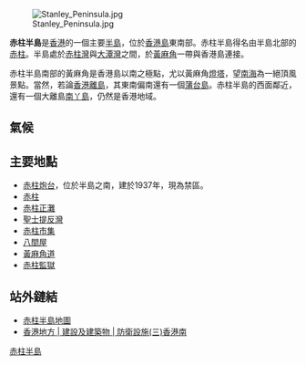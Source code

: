 {{Coord|22.2|114.2166667|source:GoogleMaps|display=title}}
[[File:Stanley_Peninsula.jpg|thumb]]

'''赤柱半島'''是[[香港|香港]]的一個主要[[半島|半島]]，位於[[香港島|香港島]]東南部。赤柱半島得名由半島北部的[[赤柱|赤柱]]。半島處於[[赤柱灣|赤柱灣]]與[[大潭灣|大潭灣]]之間，於[[黃麻角|黃麻角]]一帶與香港島連接。

赤柱半島南部的黃麻角是香港島以南之極點，尤以黃麻角[[燈塔|燈塔]]，望[[南海_(海域)|南海]]為一絕頂風景點。當然，若論[[香港離島|香港離島]]，其東南偏南還有一個[[蒲台島|蒲台島]]。赤柱半島的西面鄰近，還有一個大離島[[南丫島|南丫島]]，仍然是香港地域。

 
==氣候==
<div style="width:80%;">
{{Weather box
|location = 黃麻角 (2005-2021)
|metric first = Y
|single line = Y
<!-- Record high temperatures -->
| Jan record high C = 27.2
| Feb record high C = 28.0
| Mar record high C = 30.3
| Apr record high C = 31.9
| May record high C = 35.4
| Jun record high C = 35.6
| Jul record high C = 35.1
| Aug record high C = 35.8
| Sep record high C = 35.6
| Oct record high C = 33.0
| Nov record high C = 30.4
| Dec record high C = 28.2
| year record high C = 35.6
|Jan high C = 19.1
|Feb high C = 19.9
|Mar high C = 21.5
|Apr high C = 25.2
|May high C = 28.8
|Jun high C = 30.5
|Jul high C = 31.5
|Aug high C = 31.0
|Sep high C = 30.5
|Oct high C = 27.6
|Nov high C = 25.0
|Dec high C = 21.0
|year high C = 25.8
|Jan mean C = 15.7
|Feb mean C = 16.5
|Mar mean C = 18.4
|Apr mean C = 22.0
|May mean C = 25.7
|Jun mean C = 27.3
|Jul mean C = 28.2
|Aug mean C = 27.8
|Sep mean C = 27.1
|Oct mean C = 24.9
|Nov mean C = 21.7
|Dec mean C = 17.5
|year mean C = 22.7
|Jan low C = 13.6
|Feb low C = 14.4
|Mar low C = 16.4
|Apr low C = 19.9
|May low C = 23.6
|Jun low C = 25.3
|Jul low C = 25.8
|Aug low C = 25.6
|Sep low C = 25.1
|Oct low C = 22.7
|Nov low C = 19.7
|Dec low C = 15.2
|year low C = 20.6
<!-- Record low temperatures -->
| Jan record low C = 1.9
| Feb record low C = 6.2
| Mar record low C = 8.1
| Apr record low C = 11.4
| May record low C = 14.8
| Jun record low C = 20.0
| Jul record low C = 21.5
| Aug record low C = 21.6
| Sep record low C = 20.2
| Oct record low C = 15.5
| Nov record low C = 9.8
| Dec record low C = 6.0
| year record low C = 1.9
|source 1 = [[香港天文台|香港天文台]]<ref>{{cite web
| url = http://www.hko.gov.hk/cis/awsYearlyExtract_uc.htm?stn=BHD
| title = 黃麻角每年數據摘錄
| publisher = [[香港天文台|香港天文台]]
| accessdate = January 1, 2019
| archive-date = 2018-12-28
| archive-url = https://web.archive.org/web/20181228011752/http://www.hko.gov.hk/cis/awsYearlyExtract_uc.htm?stn=BHD
| dead-url = no
}}</ref><ref>{{cite web
| url = http://www.hko.gov.hk/cis/awsMonthlyElement_uc.htm?stn=BHD&ele=MAX_TEMP
| title = 黃麻角月最高氣溫 (攝氏度)
| publisher = [[香港天文台|香港天文台]]
| accessdate = January 1, 2019
| archive-date = 2019-01-09
| archive-url = https://web.archive.org/web/20190109062429/http://www.hko.gov.hk/cis/awsMonthlyElement_uc.htm?stn=BHD&ele=MAX_TEMP
| dead-url = no
}}</ref><ref>{{cite web
| url = http://www.hko.gov.hk/cis/awsMonthlyElement_uc.htm?stn=BHD&ele=MEAN_MAX
| title = 黃麻角月平均日最高氣溫 (攝氏度)
| publisher = [[香港天文台|香港天文台]]
| accessdate = January 1, 2019
| archive-date = 2019-01-09
| archive-url = https://web.archive.org/web/20190109065232/http://www.hko.gov.hk/cis/awsMonthlyElement_uc.htm?stn=BHD&ele=MEAN_MAX
| dead-url = no
}}</ref><ref>{{cite web
| url = http://www.hko.gov.hk/cis/awsMonthlyElement_uc.htm?stn=BHD&ele=TEMP
| title = 黃麻角月平均氣溫 (攝氏度)
| publisher = [[香港天文台|香港天文台]]
| accessdate = January 1, 2019
| archive-date = 2019-01-09
| archive-url = https://web.archive.org/web/20190109065423/http://www.hko.gov.hk/cis/awsMonthlyElement_uc.htm?stn=BHD&ele=TEMP
| dead-url = no
}}</ref><ref>{{cite web
| url = http://www.hko.gov.hk/cis/awsMonthlyElement_uc.htm?stn=BHD&ele=MEAN_MIN
| title = 黃麻角平均月最低氣溫 (攝氏度)
| publisher = [[香港天文台|香港天文台]]
| accessdate = January 1, 2019
| archive-date = 2019-01-09
| archive-url = https://web.archive.org/web/20190109075259/http://www.hko.gov.hk/cis/awsMonthlyElement_uc.htm?stn=BHD&ele=MEAN_MIN
| dead-url = no
}}</ref><ref>{{cite web
| url = http://www.hko.gov.hk/cis/awsMonthlyElement_uc.htm?stn=BHD&ele=MIN_TEMP
| title = 黃麻角月最低氣溫 (攝氏度)
| publisher = [[香港天文台|香港天文台]]
| accessdate = January 1, 2019
| archive-date = 2019-01-09
| archive-url = https://web.archive.org/web/20190109065346/http://www.hko.gov.hk/cis/awsMonthlyElement_uc.htm?stn=BHD&ele=MIN_TEMP
| dead-url = no
}}</ref>
}}
{{stack end}}

==主要地點==
*[[赤柱炮台|赤柱炮台]]，位於半島之南，建於1937年，現為禁區。 
*[[赤柱|赤柱]]
*[[赤柱正灘|赤柱正灘]]
*[[聖士提反灣|聖士提反灣]]
*[[赤柱市場|赤柱市集]]
*[[八間屋|八間屋]]
*[[黃麻角道|黃麻角道]]
*[[赤柱監獄|赤柱監獄]]

==站外鏈結 ==
*[http://www.centamap.com/scripts/centamap2.asp?lg=B5&cx=840295&cy=807119&zm=7&mx=840295&my=807119&ms=2&sx=&sy=&ss=0&sl=&vm=&lb=&ly= 赤柱半島地圖] {{Wayback|url=http://www.centamap.com/scripts/centamap2.asp?lg=B5&cx=840295&cy=807119&zm=7&mx=840295&my=807119&ms=2&sx=&sy=&ss=0&sl=&vm=&lb=&ly= |date=20070929122028 }}
*[http://www.hk-place.com/view.php?id=249 香港地方 | 建設及建築物 | 防衛設施(三)香港南] {{Wayback|url=http://www.hk-place.com/view.php?id=249 |date=20210215013831 }}

{{香港半島}}

[[Category:赤柱半島|]]